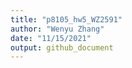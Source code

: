 ```yaml
---
title: "p8105_hw5_WZ2591"
author: "Wenyu Zhang"
date: "11/15/2021"
output: github_document
---
```


